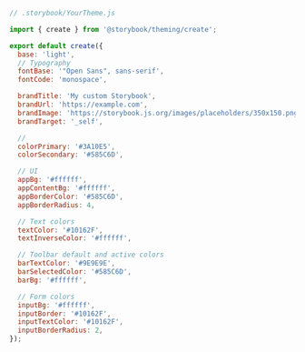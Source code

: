 ```js
// .storybook/YourTheme.js

import { create } from '@storybook/theming/create';

export default create({
  base: 'light',
  // Typography
  fontBase: '"Open Sans", sans-serif',
  fontCode: 'monospace',

  brandTitle: 'My custom Storybook',
  brandUrl: 'https://example.com',
  brandImage: 'https://storybook.js.org/images/placeholders/350x150.png',
  brandTarget: '_self',

  //
  colorPrimary: '#3A10E5',
  colorSecondary: '#585C6D',

  // UI
  appBg: '#ffffff',
  appContentBg: '#ffffff',
  appBorderColor: '#585C6D',
  appBorderRadius: 4,

  // Text colors
  textColor: '#10162F',
  textInverseColor: '#ffffff',

  // Toolbar default and active colors
  barTextColor: '#9E9E9E',
  barSelectedColor: '#585C6D',
  barBg: '#ffffff',

  // Form colors
  inputBg: '#ffffff',
  inputBorder: '#10162F',
  inputTextColor: '#10162F',
  inputBorderRadius: 2,
});
```
